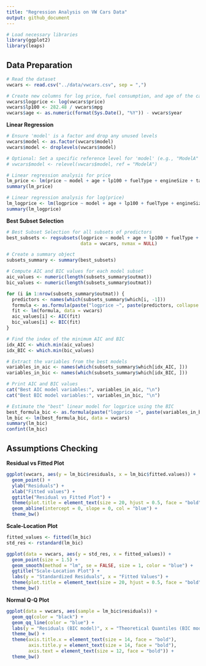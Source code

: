 ```yaml
---
title: "Regression Analysis on VW Cars Data"
output: github_document
---
```


```r
# Load necessary libraries
library(ggplot2)
library(leaps)
```

## Data Preparation

```r
# Read the dataset
vwcars <- read.csv("../data/vwcars.csv", sep = ",")

# Create new columns for log price, fuel consumption, and age of the car
vwcars$logprice <- log(vwcars$price)
vwcars$lp100 <- 282.48 / vwcars$mpg
vwcars$age <- as.numeric(format(Sys.Date(), "%Y")) - vwcars$year

```
**Linear Regression**
```r

# Ensure 'model' is a factor and drop any unused levels
vwcars$model <- as.factor(vwcars$model)
vwcars$model <- droplevels(vwcars$model)

# Optional: Set a specific reference level for 'model' (e.g., "ModelA" as reference)
# vwcars$model <- relevel(vwcars$model, ref = "ModelA")

# Linear regression analysis for price
lm_price <- lm(price ~ model + age + lp100 + fuelType + engineSize + tax + transmission + mileage, data = vwcars)
summary(lm_price)

# Linear regression analysis for log(price)
lm_logprice <- lm(logprice ~ model + age + lp100 + fuelType + engineSize + tax + transmission + mileage, data = vwcars)
summary(lm_logprice)

```
**Best Subset Selection**
```r
# Best Subset Selection for all subsets of predictors
best_subsets <- regsubsets(logprice ~ model + age + lp100 + fuelType + engineSize + tax + transmission + mileage, 
                           data = vwcars, nvmax = NULL)

# Create a summary object
subsets_summary <- summary(best_subsets)

# Compute AIC and BIC values for each model subset
aic_values <- numeric(length(subsets_summary$outmat))
bic_values <- numeric(length(subsets_summary$outmat))

for (i in 1:nrow(subsets_summary$outmat)) {
  predictors <- names(which(subsets_summary$which[i, -1]))
  formula <- as.formula(paste("logprice ~", paste(predictors, collapse = " + ")))
  fit <- lm(formula, data = vwcars)
  aic_values[i] <- AIC(fit)
  bic_values[i] <- BIC(fit)
}

# Find the index of the minimum AIC and BIC
idx_AIC <- which.min(aic_values)
idx_BIC <- which.min(bic_values)

# Extract the variables from the best models
variables_in_aic <- names(which(subsets_summary$which[idx_AIC, ]))
variables_in_bic <- names(which(subsets_summary$which[idx_BIC, ]))

# Print AIC and BIC values
cat("Best AIC model variables:", variables_in_aic, "\n")
cat("Best BIC model variables:", variables_in_bic, "\n")

# Estimate the "best" linear model for logprice using the BIC
best_formula_bic <- as.formula(paste("logprice ~", paste(variables_in_bic[-1], collapse = " + ")))
lm_bic <- lm(best_formula_bic, data = vwcars)
summary(lm_bic)
confint(lm_bic)

```
## Assumptions Checking
**Residual vs Fitted Plot**
```r
ggplot(vwcars, aes(y = lm_bic$residuals, x = lm_bic$fitted.values)) +
  geom_point() +
  ylab("Residuals") +
  xlab("Fitted values") +
  ggtitle("Residual vs Fitted Plot") +
  theme(plot.title = element_text(size = 20, hjust = 0.5, face = "bold"), text = element_text(size = 20)) +
  geom_abline(intercept = 0, slope = 0, col = "blue") +
  theme_bw()

```
**Scale-Location Plot**
```r
fitted_values <- fitted(lm_bic)
std_res <- rstandard(lm_bic)

ggplot(data = vwcars, aes(y = std_res, x = fitted_values)) +
  geom_point(size = 1.5) +
  geom_smooth(method = "lm", se = FALSE, size = 1, color = "blue") +
  ggtitle("Scale-Location Plot") +
  labs(y = "Standardized Residuals", x = "Fitted Values") +
  theme(plot.title = element_text(size = 20, hjust = 0.5, face = "bold"), text = element_text(size = 20)) +
  theme_bw()

```
**Normal Q-Q Plot**
```r
ggplot(data = vwcars, aes(sample = lm_bic$residuals)) +
  geom_qq(color = "black") +
  geom_qq_line(color = "blue") +
  labs(y = "Residuals (BIC model)", x = "Theoretical Quantiles (BIC model)") +
  theme_bw() +
  theme(axis.title.x = element_text(size = 14, face = "bold"),
        axis.title.y = element_text(size = 14, face = "bold"),
        axis.text = element_text(size = 12, face = "bold")) +
  theme_bw()

```